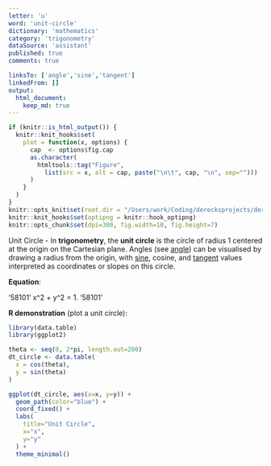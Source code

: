 ```yaml
---
letter: 'u'
word: 'unit-circle'
dictionary: 'mathematics'
category: 'trigonometry'
dataSource: 'assistant'
published: true
comments: true

linksTo: ['angle','sine','tangent']
linkedFrom: []
output:
  html_document:
    keep_md: true
---
```


```r
if (knitr::is_html_output()) {
  knitr::knit_hooks$set(
    plot = function(x, options) {
      cap  <- options$fig.cap
      as.character(
        htmltools::tag("Figure",
          list(src = x, alt = cap, paste("\n\t", cap, "\n", sep="")))
      )
    }
  )
}
knitr::opts_knit$set(root.dir = "/Users/work/Coding/derecksprojects/derecksnotes.com-playground/derecksnotes.com/client/src/app/dictionaries/mathematics/definitions")
knitr::knit_hooks$set(optipng = knitr::hook_optipng)
knitr::opts_chunk$set(dpi=300, fig.width=10, fig.height=7)
```

<a id="unit-circle">Unit Circle</a> - In **trigonometry**, the **unit circle** is the circle of radius 1 centered at the origin on the Cartesian plane. Angles (see [angle](#angle)) can be visualised by drawing a radius from the origin, with [sine](#sine), cosine, and [tangent](#tangent) values interpreted as coordinates or slopes on this circle.

**Equation**:

'58101'
x^2 + y^2 = 1.
'58101'

**R demonstration** (plot a unit circle):

```r
library(data.table)
library(ggplot2)

theta <- seq(0, 2*pi, length.out=200)
dt_circle <- data.table(
  x = cos(theta),
  y = sin(theta)
)

ggplot(dt_circle, aes(x=x, y=y)) +
  geom_path(color="blue") +
  coord_fixed() +
  labs(
    title="Unit Circle",
    x="x",
    y="y"
  ) +
  theme_minimal()
```
